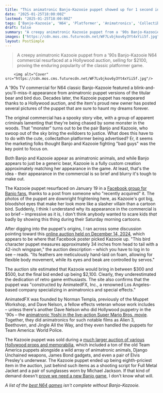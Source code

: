 ```yaml
---
title: "This animatronic Banjo-Kazooie puppet showed up for 1 second in a '90s N64 commercial, only to reappear decades later, sell for $2,100, and haunt my dreams forever"
date: "2025-01-25T18:00:00Z"
lastmod: "2025-01-25T18:00:00Z"
tags: ['Banjo-Kazooie', 'N64', 'Platformer', 'Animatronics', 'Collectibles', 'Retro Gaming', 'Auction']
draft: false
summary: "A creepy animatronic Kazooie puppet from a '90s Banjo-Kazooie N64 commercial resurfaced at a Hollywood auction, selling for $2100, proving the enduring popularity of the classic platformer game."
images: ["https://cdn.mos.cms.futurecdn.net/WF7Lvbjkov6y3Yt4xYii5f.jpg"]
layout: PostSimple
---
```

> A creepy animatronic Kazooie puppet from a '90s Banjo-Kazooie N64 commercial resurfaced at a Hollywood auction, selling for $2100, proving the enduring popularity of the classic platformer game.


        <img alt="Cover" src="https://cdn.mos.cms.futurecdn.net/WF7Lvbjkov6y3Yt4xYii5f.jpg"/>
        
A '90s TV commercial for N64 classic Banjo-Kazooie featured a blink-and-you'll-miss-it appearance from animatronic puppet versions of the titular bear and bird duo. Decades later, the Kazooie puppet has reappeared thanks to a Hollywood auction, and the item's proud new owner has posted several pictures of the puppet that are sure to haunt my dreams forever.

The original commercial has a spooky story vibe, with a group of apparent criminals lamenting that they're being chased by some monster in the woods. That "monster" turns out to be the pair Banjo and Kazooie, who swoop out of the sky bring the evildoers to justice. What does this have to to do with the cute, collectathon platformer being advertised? Er, it seems the marketing folks thought Banjo and Kazooie fighting "bad guys" was the key point to focus on.

Both Banjo and Kazooie appear as animatronic animals, and while Banjo appears to just be a generic bear, Kazooie is a fully custom creation approximately matching her appearance in the game. At least, that's the idea - their appearance in the commercial is so brief and blurry it's tough to make out.

The Kazooie puppet resurfaced on January 19 in a [Facebook group for Banjo fans](https://www.facebook.com/groups/1372432236144349/posts/8944824792238351/), thanks to a post from someone who "recently acquired" it. The photos of the puppet are downright frightening here, as Kazooie's got big, bloodshot eyes that make her look more like a slasher villain than a cartoon bird. Suddenly, I think I understand why its appearance in the commercial is so brief – impressive as it is, I don't think anybody wanted to scare kids *that* badly by showing this thing during their Saturday morning cartoons.

After digging into the puppet's origins, I ran across some discussion pointing toward this [online auction held on December 14, 2024](https://www.liveauctioneers.com/item/193976779_nintendo-commercial-banjo-kazooie-flying-bird-puppet-tvmovie-props), which appears to be where that Facebook poster picked Kazooie up. "This bird character puppet measures approximately 34 inches from head to tail with a 42-inch wingspan," the auction description – which you have to log in to see – reads. "Its feathers are meticulously hand-laid on foam, allowing for flexible body movement, while its eyes and beak are controlled by servos."

The auction site estimated that Kazooie would bring in between $300 and $500, but the final bid ended up being $2,100. Clearly, they underestimated the dedication of retro game enthusiasts. The site also confirms that the puppet was "constructed by AnimatedFX, Inc., a renowned Los Angeles-based company specializing in animatronics and special effects."

AnimatedFX was founded by Norman Templa, previously of the Muppet Workshop, and Dave Nelson, a fellow effects veteran whose work includes – unless there's another Dave Nelson who did Hollywood puppetry in the '90s – the [animatronic Yoshi in the live-action Super Mario Bros. movie](http://www.smbmovie.com/SMBArchive/specials/interviews/8_DaveNelson_11-14-10.html). Together, they did animatronics for such notable films as Alien 3, Beethoven, and Jingle All the Way, and they even handled the puppets for Team America: World Police.

The Kazooie puppet was sold during a [much larger auction of various Hollywood props and memorabilia](https://www.liveauctioneers.com/catalog/354980_hollywood-vip-movie-prop-and-costumes-auction/), which included a ton of the old Team America puppets alongside a wild array of animatronic animals, Django Unchained weapons, James Bond gadgets, and even a pair of Elvis Presley's underwear. The Kazooie puppet ended up being eighth-priciest item in the auction, just behind such items as a shooting script for Full Metal Jacket and a pair of sunglasses worn by Michael Jackson. If that kind of demand doesn't [prove we need a new Banjo game](https://www.gamesradar.com/games/platformer/after-reports-that-an-xbox-exec-said-nobody-cares-about-banjo-kazooie-hes-correcting-the-record-i-absolutely-know-how-much-banjo-kazooie-means-to-our-fans/), I don't know what will.

*A list of the *[<em>best N64 games</em>](https://www.gamesradar.com/best-n64-games-all-time/)* isn't complete without Banjo-Kazooie.*
        